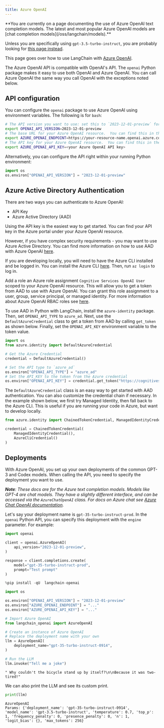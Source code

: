 ```yaml
---
title: Azure OpenAI
---
```


<Warning>
**You are currently on a page documenting the use of Azure OpenAI text completion models. The latest and most popular Azure OpenAI models are [chat completion models](/oss/langchain/models).**

Unless you are specifically using `gpt-3.5-turbo-instruct`, you are probably looking for [this page instead](/oss/integrations/chat/azure_chat_openai/).
</Warning>

This page goes over how to use LangChain with [Azure OpenAI](https://aka.ms/azure-openai).

The Azure OpenAI API is compatible with OpenAI's API.  The `openai` Python package makes it easy to use both OpenAI and Azure OpenAI.  You can call Azure OpenAI the same way you call OpenAI with the exceptions noted below.

## API configuration

You can configure the `openai` package to use Azure OpenAI using environment variables.  The following is for `bash`:

```bash
# The API version you want to use: set this to `2023-12-01-preview` for the released version.
export OPENAI_API_VERSION=2023-12-01-preview
# The base URL for your Azure OpenAI resource.  You can find this in the Azure portal under your Azure OpenAI resource.
export AZURE_OPENAI_ENDPOINT=https://your-resource-name.openai.azure.com
# The API key for your Azure OpenAI resource.  You can find this in the Azure portal under your Azure OpenAI resource.
export AZURE_OPENAI_API_KEY=<your Azure OpenAI API key>
```

Alternatively, you can configure the API right within your running Python environment:

```python
import os
os.environ["OPENAI_API_VERSION"] = "2023-12-01-preview"
```

## Azure Active Directory Authentication

There are two ways you can authenticate to Azure OpenAI:

- API Key
- Azure Active Directory (AAD)

Using the API key is the easiest way to get started. You can find your API key in the Azure portal under your Azure OpenAI resource.

However, if you have complex security requirements - you may want to use Azure Active Directory. You can find more information on how to use AAD with Azure OpenAI [here](https://learn.microsoft.com/en-us/azure/ai-services/openai/how-to/managed-identity).

If you are developing locally, you will need to have the Azure CLI installed and be logged in. You can install the Azure CLI [here](https://docs.microsoft.com/en-us/cli/azure/install-azure-cli). Then, run `az login` to log in.

Add a role an Azure role assignment `Cognitive Services OpenAI User` scoped to your Azure OpenAI resource. This will allow you to get a token from AAD to use with Azure OpenAI. You can grant this role assignment to a user, group, service principal, or managed identity. For more information about Azure OpenAI RBAC roles see [here](https://learn.microsoft.com/en-us/azure/ai-services/openai/how-to/role-based-access-control).

To use AAD in Python with LangChain, install the `azure-identity` package. Then, set `OPENAI_API_TYPE` to `azure_ad`. Next, use the `DefaultAzureCredential` class to get a token from AAD by calling `get_token` as shown below. Finally, set the `OPENAI_API_KEY` environment variable to the token value.

```python
import os
from azure.identity import DefaultAzureCredential

# Get the Azure Credential
credential = DefaultAzureCredential()

# Set the API type to `azure_ad`
os.environ["OPENAI_API_TYPE"] = "azure_ad"
# Set the API_KEY to the token from the Azure credential
os.environ["OPENAI_API_KEY"] = credential.get_token("https://cognitiveservices.azure.com/.default").token
```

The `DefaultAzureCredential` class is an easy way to get started with AAD authentication. You can also customize the credential chain if necessary. In the example shown below, we first try Managed Identity, then fall back to the Azure CLI. This is useful if you are running your code in Azure, but want to develop locally.

```python
from azure.identity import ChainedTokenCredential, ManagedIdentityCredential, AzureCliCredential

credential = ChainedTokenCredential(
    ManagedIdentityCredential(),
    AzureCliCredential()
)
```

## Deployments

With Azure OpenAI, you set up your own deployments of the common GPT-3 and Codex models.  When calling the API, you need to specify the deployment you want to use.

_**Note**: These docs are for the Azure text completion models. Models like GPT-4 are chat models. They have a slightly different interface, and can be accessed via the `AzureChatOpenAI` class. For docs on Azure chat see [Azure Chat OpenAI documentation](/oss/integrations/chat/azure_chat_openai)._

Let's say your deployment name is `gpt-35-turbo-instruct-prod`.  In the `openai` Python API, you can specify this deployment with the `engine` parameter.  For example:

```python
import openai

client = openai.AzureOpenAI(
    api_version="2023-12-01-preview",
)

response = client.completions.create(
    model="gpt-35-turbo-instruct-prod",
    prompt="Test prompt"
)
```

```python
%pip install -qU  langchain-openai
```

```python
import os

os.environ["OPENAI_API_VERSION"] = "2023-12-01-preview"
os.environ["AZURE_OPENAI_ENDPOINT"] = "..."
os.environ["AZURE_OPENAI_API_KEY"] = "..."
```

```python
# Import Azure OpenAI
from langchain_openai import AzureOpenAI
```

```python
# Create an instance of Azure OpenAI
# Replace the deployment name with your own
llm = AzureOpenAI(
    deployment_name="gpt-35-turbo-instruct-0914",
)
```

```python
# Run the LLM
llm.invoke("Tell me a joke")
```

```output
" Why couldn't the bicycle stand up by itself?\n\nBecause it was two-tired!"
```

We can also print the LLM and see its custom print.

```python
print(llm)
```

```output
AzureOpenAI
Params: {'deployment_name': 'gpt-35-turbo-instruct-0914', 'model_name': 'gpt-3.5-turbo-instruct', 'temperature': 0.7, 'top_p': 1, 'frequency_penalty': 0, 'presence_penalty': 0, 'n': 1, 'logit_bias': {}, 'max_tokens': 256}
```

```python

```
